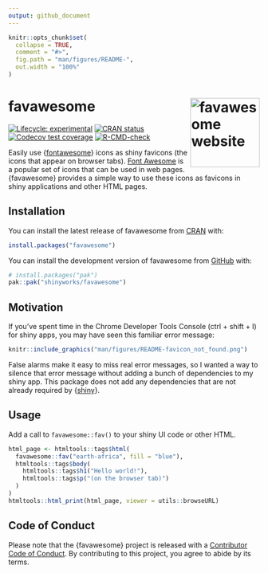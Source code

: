 ```yaml
---
output: github_document
---
```


<!-- README.md is generated from README.Rmd. Please edit that file -->

```r
knitr::opts_chunk$set(
  collapse = TRUE,
  comment = "#>",
  fig.path = "man/figures/README-",
  out.width = "100%"
)
```

# favawesome <a href="https://favawesome.shinyworks.org"><img src="man/figures/logo.png" align="right" height="139" alt="favawesome website" /></a>

<!-- badges: start -->
[![Lifecycle: experimental](https://img.shields.io/badge/lifecycle-experimental-orange.svg)](https://lifecycle.r-lib.org/articles/stages.html#experimental)
[![CRAN status](https://www.r-pkg.org/badges/version/favawesome)](https://CRAN.R-project.org/package=favawesome)
[![Codecov test coverage](https://codecov.io/gh/shinyworks/favawesome/graph/badge.svg)](https://app.codecov.io/gh/shinyworks/favawesome)
[![R-CMD-check](https://github.com/shinyworks/favawesome/actions/workflows/R-CMD-check.yaml/badge.svg)](https://github.com/shinyworks/favawesome/actions/workflows/R-CMD-check.yaml)
<!-- badges: end -->

Easily use {[fontawesome](https://rstudio.github.io/fontawesome/)} icons as shiny favicons (the icons that appear on browser tabs).
[Font Awesome](https://fontawesome.com/) is a popular set of icons that can be used in web pages.
{favawesome} provides a simple way to use these icons as favicons in shiny applications and other HTML pages.

## Installation

::: {.pkgdown-release}
You can install the latest release of favawesome from [CRAN](https://CRAN.R-project.org) with:

``` r
install.packages("favawesome")
```
:::

::: {.pkgdown-devel}
You can install the development version of favawesome from [GitHub](https://github.com/) with:

``` r
# install.packages("pak")
pak::pak("shinyworks/favawesome")
```
:::

## Motivation

If you've spent time in the Chrome Developer Tools Console (ctrl + shift + I) for shiny apps, you may have seen this familiar error message:

```r
knitr::include_graphics("man/figures/README-favicon_not_found.png")
```

False alarms make it easy to miss real error messages, so I wanted a way to silence that error message without adding a bunch of dependencies to my shiny app.
This package does not add any dependencies that are not already required by {[shiny](https://shiny.posit.co/r/)}.

## Usage

Add a call to `favawesome::fav()` to your shiny UI code or other HTML.

``` r
html_page <- htmltools::tags$html(
  favawesome::fav("earth-africa", fill = "blue"),
  htmltools::tags$body(
    htmltools::tags$h1("Hello world!"),
    htmltools::tags$p("(on the browser tab)")
  )
)
htmltools::html_print(html_page, viewer = utils::browseURL)
```

## Code of Conduct

Please note that the {favawesome} project is released with a [Contributor Code of Conduct](https://favawesome.shinyworks.org/CODE_OF_CONDUCT.html). By contributing to this project, you agree to abide by its terms.
